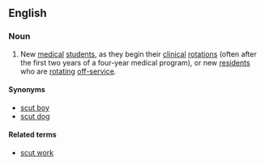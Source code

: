 ==English==

===Noun===
{{en-noun|sg=[[scut]] [[monkey]]}}

# {{slang|medical}} New [[medical]] [[student]]s, as they begin their [[clinical]] [[rotation]]s (often after the first two years of a four-year medical program), or new [[residents]] who are [[rotating]] [[off-service]]. 

====Synonyms====
*[[scut boy]] 
*[[scut dog]]

====Related terms====
*[[scut work]]